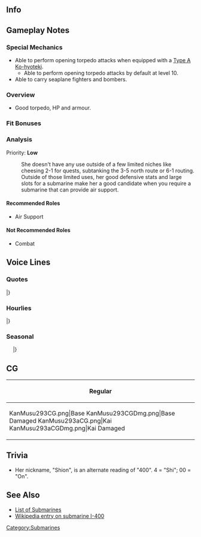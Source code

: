 ==Info==
{{KanmusuInfo|ID=293}}
{{KanmusuInfo|ID=293a}}

==Gameplay Notes==
===Special Mechanics===
* Able to perform opening torpedo attacks when equipped with a [[Type A Ko-hyoteki]].
** Able to perform opening torpedo attacks by default at level 10.
* Able to carry seaplane fighters and bombers.

===Overview===
* Good torpedo, HP and armour.

===Fit Bonuses===
{{:{{BASEPAGENAME}}/Equipment Bonuses}}

===Analysis===
Priority: '''Low'''

: She doesn't have any use outside of a few limited niches like cheesing 2-1 for quests, subtanking the 3-5 north route or 6-1 routing. Outside of those limited uses, her good defensive stats and large slots for a submarine make her a good candidate when you require a submarine that can provide air support.

====Recommended Roles====
* Air Support

====Not Recommended Roles====
* Combat

==Voice Lines==
===Quotes===
{{ShipquoteHeader}}
{{ShipquoteKai
|scenario = Introduction
|origin = 提督、ごきげんよう。潜特型の長上、一番艦、伊４マルマルです。ん…シオ…ん…そう、シオンっと及びください。
|translation = Nice to meet you, Admiral. I'm the eldest of the Sentoku-class, the 1st ship, I-400. Hmmm... You can call me... Shio... Err... Shion.
|audio = I-400-Intro.mp3
}}
{{ShipquoteKai
|scenario = Introduction
|kai = yes
|origin = 提督、ごきげんよう。潜特型の長上、一番艦、伊４マルマル、シオンです。呼び方少し馴染んできました？ん？そう？じゃあ、今日もご一緒に！
|translation = Good day, Admiral. I'm the eldest of the Sentoku-class, the 1st ship, I-400, Shion. Have you gotten used to calling me by that yet? Hmm? Really? Then let's keep each other company today too!
|audio = I-400Kai-Intro.mp3
}}
{{ShipquoteKai
|scenario = Library
|origin = 潜特型伊４マルマル型潜水艦その一番艦、伊４マルマルです。対艦戦用戦術潜水艦ではなく、戦略運用のために建造された、新コンセプトの潜水空母なんです。もちろん、艦載機は晴嵐さん。戦う前に歩行を冷めた私達姉妹きっと覚えていてくださいね。
|translation = I'm the 1st ship of the Sentoku-class, I-400-class submarines, I-400. I wasn't made for anti-ship operations but was a submarine carrier made with a new philosophy for strategic operations. Of course, my planes are Seiran. Please remember us sisters whose journeys ended before they began.
|audio = I-400-Library.mp3
}}
{{ShipquoteKai
|scenario = Secretary 1
|origin = ん？シオン、いけますよ。
|translation = Hmmm? I can do this.
|audio = I-400-Sec1.mp3
}}
{{ShipquoteKai
|scenario = Secretary 2
|origin = うふっ、潜っちゃいますか？ご一緒に！
|translation = Ufu~ Are you going diving? I'll come too!
|audio = I-400-Sec2.mp3
}}
{{ShipquoteKai
|scenario = Secretary 2
|kai = yes
|origin = ん、潜っちゃいます？今日もご一緒に！
|translation = Hmm, are you going diving? I'll come today too!
|audio = I-400Kai-Sec2.mp3
}}
{{ShipquoteKai
|scenario = Secretary 3
|origin = 晴嵐でしょ？ん…やっぱり気になりますか？あ、はい！フロートはこっちから。うん…ね？
|translation = About the Seiran? Hmmm... So you're that interested huh. Yes! These are the floats... Right?
|audio = I-400-Sec3.mp3
}}
{{ShipquoteKai
|scenario = Secretary 3
|kai = yes
|origin = 晴嵐でしょう？ん…やっぱり気になりますか。あぁ、そうです、フロートはこちから…ん…ね？あぁ、すごい！上手です！
|translation = About the Seiran? Hmmm... So you're that interested huh. Ah, that's right, those are the floats... Hmmm... Right? Ah, amazing! You're good at this!
|audio = I-400Kai-Sec3.mp3
}}
{{ShipquoteKai
|scenario = Secretary Idle
|origin = ん、そうですね、シオイちゃんと一緒に運河へいいですね。提督もご一緒にぜひ！楽しみです。そうですね、いつか、必ず。
|translation = Hmm, that's right, it'd be nice to go to a canal with Shioi.<ref>The I-400-class were made to attack the Panama Canal.</ref> You're welcome to come along too, Admiral! I'm looking forward to it. That's right, we'll definitely go one day.
|audio = I-400-Idle.mp3
}}
{{ShipquoteKai
|scenario = Secretary (Married)
|origin = 提督、あの…肩、凝ってません？揉んであげましょうか？しおん、結構うまいんですよ？…あ、かたっ！うっ…ううっ！ど、どうですか？
|translation = Ummm, are your shoulders stiff, Admiral? Shall I massage them for you? I'm pretty good at it. Ngh... Ah... your shoulders... Ngh... Ngh... H-how was that?
|audio = I-400-SecMarried.mp3
}}
{{ShipquoteKai
|scenario = Wedding
|origin = 提督、お呼びですか。…ん？これをしおんに？開けても、いいですか。え…これ…あの、本当に？もー、やだ…。
|translation =Did you call, Admiral? Hmm, is this for me? Can I open it? Eh... Is this... ummm, for real? Jeez, you shouldn't have.
|audio = I-400-Wedding.mp3
}}
{{ShipquoteKai
|scenario = Player's Score
|origin = ん…見たい？分かりました！情報、大切です！
|translation = Hmm... You want to see it? Understood. Information is important.
|audio = I-400-PlayerScore.mp3
}}
{{ShipquoteKai
|scenario = Joining the Fleet
|origin = 潜特型、伊400型潜水艦一番艦、伊400、出撃します！
|translation = 1st ship of the Sentoku-class, and I-400-class submarines, I-400, sortieing!
|audio = I-400-JoinFleet.mp3
}}
{{ShipquoteKai
|scenario = Equipment 1
|origin = うん、いいみたい。
|translation = Hmmm, looks good.
|audio = I-400-Equip1.mp3
}}
{{ShipquoteKai
|scenario = Equipment 2
|origin = 良い装備、シオンに似合いますか？ん、よかった！
|translation = Do these good equipment suit me? Hmm, that's great!
|audio = I-400-Equip2.mp3
}}
{{ShipquoteKai
|scenario = Equipment 3
|origin = うん、行けそう。
|translation = Yep, I can do this.
|audio = I-400-Equip3.mp3
}}
{{ShipquoteKai
|scenario = Supply
|origin = うん、嬉しいですね。大切です。
|translation = Yep, I'm happy. This is important.
|audio = I-400-Supply.mp3
}}
{{ShipquoteKai
|scenario = Docking (Minor Damage)
|origin = お風呂にドーボーンー！えぇ、ごめんなさい、静かに入りますね。ドボン。
|translation = I'm gonna jump into the bath! Eh, sorry, I'll go in quietly. *plop*
|audio = I-400-DockingMinor.mp3
}}
{{ShipquoteKai
|scenario = Docking (Major Damage)
|origin = お風呂は好きですよ。暖にます。あぁ〜はぁ〜いいよ湯。
|translation = I love baths. They just warm you up. Aaaah~ haaa~ Nice warm water.
|audio = I-400-DockingMajor.mp3
}}
{{ShipquoteKai
|scenario = Construction
|origin = 大和産のドック、お起きですよね。うん、新艦の建造、完了です。
|translation = Yamato's dock is huge huh. Yup, the construction of a new ship is finished.
|audio = I-400-Construction.mp3
}}
{{ShipquoteKai
|scenario = Returning from Sortie
|origin = 艦隊戻りました。お疲れ様。
|translation = The fleet has returned. Good job.
|audio = I-400-SortieReturn.mp3
}}
{{ShipquoteKai
|scenario = Starting a Sortie
|origin = 運河？泊地？うん、行きましょうか？抜錨です！
|translation = A canal? Or an anchorage? Yup, shall we get going? Set sail!
|audio = I-400-Sortie.mp3
}}
{{ShipquoteKai
|scenario = Starting a Sortie
|kai = yes
|origin = いい、シオイちゃん、イヨちゃん、ヒトミちゃん、第一潜水機動部隊全力出撃。抜錨です！
|translation = Alright, Shioi, Iyo, Hitomi, the 1st Submarine Task Force is sortieing at full strength. Set sail!
|audio = I-400Kai-Sortie.mp3
}}
{{ShipquoteKai
|scenario = Starting a Battle
|origin = 伊400、敵艦見ゆ。各艦、合戦用意、お願いします！
|translation = I've found the enemy ships. All ships, please prepare for combat!
|audio = I-400-BattleStart.mp3
}}
{{ShipquoteKai
|scenario = Attack
|origin = ん、よし。始めちゃいましょう！
|translation = Ngh, alright. Let's get this started!
|audio = I-400-Attack.mp3
}}
{{ShipquoteKai
|scenario = Air Battle/ Daytime Spotting/ Night Battle Attack
|origin = シオンいただきますね。
|translation = I'm going to enjoy this.
|audio = I-400-NightAttack.mp3
}}
{{ShipquoteKai
|scenario = Night Battle
|origin = 追撃戦を展開します。みんな、やりますよ。
|translation = Beginning pursuit. Let's do this, everyone.
|audio = I-400-NightBattle.mp3
}}
{{ShipquoteKai
|scenario = MVP
|origin = おぉ、シオンが？潜特型がお役に立てて、よかった。あ、あれ、やだ、涙が・・・あははは・・・なんで・・・もう、やだ。
|translation = Oh, me? I'm glad that the Sentoku-class was able to be of use. H-huh, oh no, my tears are... Ahahaha... Why... Jeez, no.
|audio = I-400-MVP.mp3
}}
{{ShipquoteKai
|scenario = Minor Damage 1
|origin = いた！いたい！なに！？
|translation = Ow! That hurt! What was that!?
|audio = I-400-MinorDamage1.mp3
}}
{{ShipquoteKai
|scenario = Minor Damage 2
|origin = あわわ！水があんなに！と、止めて！いやだから、こんなの！
|translation = Awha! There's so much water! S-stop it! Because I don't like this!
|audio = I-400-MinorDamage2.mp3
}}
{{ShipquoteKai
|scenario = Major Damage
|origin = や、やられた！ふ、浮上したって。ん、戦うから！
|translation = I-I'm hit! I-I need to surface. Ngh, I'm going to keep fighting!
|audio = I-400-MajorDamage.mp3
}}
{{ShipquoteKai
|scenario = Sunk
|origin = ん、そう・・・沈むのですね・・・シオイちゃん、先に行くね？この鐘を・・・これを・・・あの人に・・・
|translation = Ngh, I see... so I'm sinking... I'm going on ahead alright, Shioi? Give this... bell... to that person...<ref>Likely referring to Captain Ariizumi Tatsunosuke, commander of Submarine Division 1 (including I-13,
 I-14, I-400, I-401, and I-402). After ships are sunk or scrapped, ships' bells become tangible memorials to their service. I-400's bell was recovered in March 2016 and will be displayed at the U.S.S. Bowfin Submarine Museum, pending conservation treatments.</ref>
|audio = I-400-Sunk.mp3
}}
|} <references/>

{{clear}}

===Hourlies===
{{ShipquoteHeader | type = hourly}}
{{ShipquoteKai
|scenario = 00:00 
|origin = 提督、ん、今、ちょうど午前マル時です。今日は、このシオンにおそばにいますね。
|translation = It's now, hmmm, exactly 12am, Admiral. I'll be by your side today.
|audio = I-400-00.mp3
}}
{{ShipquoteKai
|scenario = 01:00 
|origin = マルヒトマルマルです。眠いかって？んん、ぜんぜん大丈夫です！
|translation = It's 0100. Am I sleepy? Nah, I'm totally fine!
|audio = I-400-01.mp3
}}
{{ShipquoteKai
|scenario = 02:00 
|origin = マルフタマルマルです。ん、少し眠く・・・いえ、大丈夫です！大丈夫！長上ですから、このくらいは・・・
|translation = It's 0200. Ngh, I'm a bit sleepy... No, I'm fine! I'm just fine! Because I'm the eldest something like this is...
|audio = I-400-02.mp3
}}
{{ShipquoteKai
|scenario = 03:00 
|origin = マルサン・・・マルマル。ちょっと眠い・・・くなってありません！もう、いやだ。ちゃんとしなきゃ、ちゃんと！はい、シオン、しゃっきりです！
|translation = 03...00. I'm a bit... Not sleepy at all! I can't be like this. I need to get it together! Yes, I'm ready and waiting!
|audio = I-400-03.mp3
}}
{{ShipquoteKai
|scenario = 04:00 
|origin = はぁ・・・ぁはあぁ・・・マル・・・ヨン・・・あぁ・・・マルマル・・・提督・・・あぁ・・・シオイちゃん・・・待って・・・はぁ・・・はぁ・・・
|translation = *sleeping sounds* 0...4... *sleeping sounds*... 00... Admiral... *sleeping sounds*... Shioi... wait up... *sleeping sounds*...
|audio = I-400-04.mp3
}}
{{ShipquoteKai
|scenario = 05:00 
|origin = ん・・・あはぁ！い、いやだもう。マルゴマルマルです。提督、いやだ起こして！シオン、ちょっとしか落ちてませんよね。
|translation = Ngh... Ah! O-oh jeez. It's 0500. You should've woken me up, Admiral! I just dozed off a little right?
|audio = I-400-05.mp3
}}
{{ShipquoteKai
|scenario = 06:00 
|origin = マルロクマルマルです。提督、やりますね？はぁ・・・艦隊、総員起こし！僧院、お越し！朝です！気持ち良い朝なんです！
|translation = It's 0600. I'm going to do it now alright, Admiral? *deep breath*... Fleet, all hands assemble! All hands assemble! It's morning! It's a wonderful morning!
|audio = I-400-06.mp3
}}
{{ShipquoteKai
|scenario = 07:00 
|origin = マルナナマルマルです。朝ごはんおもちしました！今日は・・・ふふん・・・山盛りバータライスと切り干し大根のお味噌汁とじゃがいも炒めです！召し上がれ！
|translation = It's 0700. Breakfast is ready! Today is... fufun... A heaping serving of butter rice, dried daikon miso soup and potato stir-fry! Help yourself!
|audio = I-400-07.mp3
}}
{{ShipquoteKai
|scenario = 08:00 
|origin = マルハチマルマルです。ふ、ふふふん〜ふ、ふふふん〜。お水は大切〜お水は大切〜よしっと、烹炊所を片付け、狩猟です！
|translation = It's 0800. *humming~* Water is important~ Water is important~ Alrighty, I'm finished cleaning up the galley!
|audio = I-400-08.mp3
}}
{{ShipquoteKai
|scenario = 09:00 
|origin = マルキュウマルマルです。さぁ、提督、第六艦隊、第一潜水隊、出撃です！どこですか？運河ですか？・・・えぇ？演習？
|translation = It's 0900. Now Admiral, the 1st Submarine Flotilla of the 6th Fleet is sortieing! Where are we going? To a canal? ...Eh? On an exercise?
|audio = I-400-09.mp3
}}
{{ShipquoteKai
|scenario = 10:00 
|origin = ヒトマルマルマルです。提督、了解です。第一潜水隊演習はお任せです。七尾湾でもサンザ・・・えぇ、そうじゃなくて、対抗演習ですか？
|translation = It's 1000. Roger that, Admiral. Leave it up to the 1st Submarine Flotilla. Even at Nanao Bay or Sanza... Eh, that's not it, it's an OpFor exercise?<ref>As in playing the enemy force.</ref>
|audio = I-400-10.mp3
}}
{{ShipquoteKai
|scenario = 11:00 
|origin = ヒトヒトマルマル。な、なんとか、シオイちゃんと艦隊集合、艦隊運動の演習も出来ました。はぁ〜ん、さて、次はいよいよ晴嵐さんですね。
|translation = 1100. So-somehow I was able to do the fleet manoeuvre exercise with the fleet assembled with Shioi. *whew~* Hmm, next is finally time for Seiran.
|audio = I-400-11.mp3
}}
{{ShipquoteKai
|scenario = 12:00 
|origin = ヒトフタマルマルです。提督、お昼の時間です！お昼は、シオン特性お結びです！もちろん、バータライスですよ！さぁ、めしあがれ！さぁ〜
|translation = It's 1200. It's lunchtime, Admiral! It's my special rice balls for lunch! Of course, it's made with butter rice! Now, help yourself! Go on~
|audio = I-400-12.mp3
}}
{{ShipquoteKai
|scenario = 13:00 
|origin = ヒトサンマルマル。おぉ、提督、どしました？顔色が・・・えぇ、胸開け？ど、どうして？とりあえずお茶をお餅しますね。おちゃを・・・ああぁ！
|translation = 1300. Oh, what's wrong, Admiral? You're looking a bit... Eh, open my heart? Wh-why? I'll go get some tea first ok. Tea... Aaah!
|audio = I-400-13.mp3
}}
{{ShipquoteKai
|scenario = 14:00 
|origin = ヒトヨン・・・マル・・・あはぁ、ごめんなさい提督。制服をお汚してしまって・・・シオン、お洗濯します！脱いでください！えぇ、いいから。ん、なんで？なんで抵抗するですか、提督？もう！
|translation = 14...0... Aaah, I'm sorry, Admiral. I got your uniform dirty... I'll go wash it! Please strip! Eh, it's fine. Ngh, why? Why are you resisting, Admiral? Jeez!
|audio = I-400-14.mp3
}}
{{ShipquoteKai
|scenario = 15:00 
|origin = ヒトゴマルマルです。ごめんなさい、そういう意味ではなくて・・・提督、シオンご迷惑ばかりおかけして・・・あの、晩御飯、頑張るので・・・
|translation = It's 1500. I'm sorry, I didn't mean it like that... I've caused you so much trouble, Admiral... Ummm, I'll do my best with dinner...
|audio = I-400-15.mp3
}}
{{ShipquoteKai
|scenario = 16:00 
|origin = ヒトロクマルマ・・・あぁ、イヨちゃん、ヒトミちゃん、お疲れ様です。うん、シオイちゃんと四人で第一潜水隊、潜水空母艦隊、集結ですね。なんか、夕日が綺麗で泣けできちゃ。うん、ね？
|translation = 160... Ah, Iyo, Hitomi, good work. Yup, we did form a submarine carrier fleet as the 1st Submarine Flotilla along with Shioi. My tears just flow when looking at the beautiful sunset for some reason. Yep, am I right?
|audio = I-400-16.mp3
}}
{{ShipquoteKai
|scenario = 17:00 
|origin = ヒトナナマルマルです。提督、このまま潜水空母艦隊と一緒に、この静かの海で夕日をいつも見ていたいですね。いつまでも・・・うん。
|translation = It's 1700. I want to keep watching the sunset on these peaceful seas along with the rest of the submarine carrier fleet, Admiral. Yeah... Always.
|audio = I-400-17.mp3
}}
{{ShipquoteKai
|scenario = 18:00 
|origin = ヒトハチマルマルです。提督、日が落ちてしまえましたね。ん、そうだ、晩御飯の準備はしないと。提督、楽しみにまっていてくださいね。
|translation = It's 1800. The sun has set, Admiral. Hmmm, that's right, I need to prepare dinner. Please look forward to it, Admiral.
|audio = I-400-18.mp3
}}
{{ShipquoteKai
|scenario = 19:00 
|origin = ヒトキュウマルマルです。晩御飯の時間です。提督、お待ち遠様。大丈夫、安心して、晩御飯のメーニュは、シオン特性潜水艦カレーです！もちろん、ご飯はバータライスですよ！どぞ、召し上がれ！
|translation = It's 1900. It's time for dinner. I'm sorry to have kept you waiting, Admiral. It's fine, don't worry, it's my special Submarine Curry on the menu tonight. Of course, the rice is butter rice! Now, help yourself!
|audio = I-400-19.mp3
}}
{{ShipquoteKai
|scenario = 20:00 
|origin = フタマルマルマルです。提督、そんなに汗をかいて・・・あぁ、大丈夫、おかわりもありますよ。いいんです、遠慮しないで！はい、大盛りです。えへ、どぞ、たんと召し上がってね。
|translation = It's 2000. You're sweating so much, Admiral... Ah, it's fine there's enough for seconds. It's fine, don't be shy! Here's a large helping for you. Ehe, please help yourself to all of it.
|audio = I-400-20.mp3
}}
{{ShipquoteKai
|scenario = 21:00 
|origin = フタヒトマルマルです。提督、また調子悪そう・・・体調不良でしょうか。ヴィタミン不足かも・・・ん、そうだ、とっておきの玉ねぎがあるんです。一欠片させあげましょうか？貴重品ですよ。
|translation = It's 2100. You don't look so good again, Admiral... Are you feeling sick? ...Hmmm, I know I have a special onion. Shall I get you a piece? It's very valuable.
|audio = I-400-21.mp3
}}
{{ShipquoteKai
|scenario = 22:00 
|origin = フタフタマルマルです。良かった、提督元気になって。うん、心配しました。えぇ？シオン？シオンは平気です。もう一潜りできるくらいです。
|translation = It's 2200. Thank goodness you're feeling better, Admiral. Yeah, I was worried. Eh? Me? I'm just fine. I can even go on another dive.
|audio = I-400-22.mp3
}}
{{ShipquoteKai
|scenario = 23:00 
|origin = フタサンマルマルです。今日はほんとにお疲れ様でした、提督。明日もご一緒に頑張りましょう。さぁ、少しお布団にドボンくしてださい。少しだけ、おやすみなさい。また、あした。
|translation = It's 2300. Thank you so much for your hard work today, Admiral. Let's do our best tomorrow too. Now, please get into your futon. Just sleep for a while. See you tomorrow.
|audio = I-400-23.mp3
}}
|} <references/>

{{clear}}

===Seasonal===
{{SeasonalHeaderOld}}
{{SeasonalQuote
|scenario = [[Seasonal/Christmas_2017|Christmas 2017]]
|origin = メリークリスマス、提督。あら、ローちゃん…それは？うわぁ、美味しいぃ。お国のケーキね？
|translation =	Merry Christmas, Admiral. Oh, what’s that… Ro? Wow, it’s delicious. Is this a cake from your country?
|audio = I-400_Christmas_Sec1.mp3
|notes = 
}}
{{SeasonalQuote
|scenario = [[Seasonal/End_of_Year_2017|End of Year 2017]]
|origin = はい、鎮守府年末大掃除ですね。我が第六艦隊も、しっかりやりましょう。晴嵐格納筒も、奥の方が…
|translation =	Yes, it’s the Naval Base’s Year End Spring Clean. We of the 6th fleet will do our best to help out. The back of my Seiran hangar also needs…
|audio = I-400_Year_End_2017_Sec1.mp3
|notes = 
}}
{{SeasonalQuote
|scenario = [[Seasonal/New_Year_2018|New Year 2018]]
|origin = 提督、謹賀新年です。今年も第六艦隊、第一潜水隊を、どうぞよろしく申し上げます！
|translation =	Happy New Year, Admiral. Please take good care of the 6th Fleet and the 1st Submarine Division this year too.
|audio = I-400_New_Years_2018_Sec1.mp3
|notes = 
}} 
{{SeasonalQuote
|scenario = [[Seasonal/Setsubun_2018|Setsubun 2018]]
|origin = 「セッツブーン」じゃなくて、「節分」ですよ。えぇ？ん、だから発音は節分ですって…あ、あれ？
|translation =	It’s not “Settsubuun” but “Setsubun”. Eh? Mmm, I told you the pronounciation was wrong… Hu-huh?
|audio = I-400_Setsubun_2018_Sec1.mp3
|notes = 
}}
{{SeasonalQuote
|scenario = [[Seasonal/Valentine%27s_Day_2018|Valentine’s Day 2018]]
|origin = シオンの手作りチョコ、提督、受け取ってください！結構凝った作りなんです。ここ開けて、こうして…
|translation =	Please accept my handmade chocolates, Admiral! I made it quite fancy. You open it up here, and then…
|audio = I-400_Valentines_2018_Sec_1.mp3
|notes = 
}}
{{SeasonalQuote
|scenario = [[Seasonal/White_Day_2018|White Day 2018]]
|origin = 提督、シオンの格納庫型チョコいかがでしたか？気にいていただけました？あぁ、良かった。
|translation =	How were my hangar-type chocolates, Admiral? Were they to your liking? Ah, that’s great.
|audio = I-400_White_Day_2018_Sec1.mp3
|notes = 
}}
{{SeasonalQuote
|scenario = [[Seasonal/Coming_of_Spring_2018|Coming of Spring 2018]]
|origin = 桜、きれいですね。ん…そう、お花見！七尾湾のメンバーでいきましょう。楽しそうぅ。
|translation =	The sakura are beautiful. Hmmm… I know, cherry blossom viewing! We can go with the other members of Nanao Bay. I can’t wait. 
|audio = I-400_Spring_2018_Sec1.mp3
|notes = 
}}
{{SeasonalQuote
|scenario = [[Seasonal/Fifth_Anniversary|5th Anniversary]]
|origin = 提督、お聞きしました。艦隊は五周年だそうです！素晴らしいですね？皆さんに感謝です。シオン、来年と提督と一緒に、いたいです。
|translation =	I heard about it, Admiral. It’s the fleet’s 5th Anniversary! Isn’t this wonderful? I’m grateful to everyone. I’d like to be with you next year too.
|audio = I-400_5th_Anniversary_Sec1.mp3
|notes = 
}}
{{SeasonalQuote
|scenario = [[Seasonal/Rainy_Season_2018|Rainy Season 2018]]
|origin = 梅雨だからっと言うわけではないんですけど…何か、この季節は…ちょっと隠れたくなる…なぜ？ベント開け！潜行急げ！シオン、隠れます！
|translation =	I won’t say that it’s just because of the season but… Somehow this season… kinda makes me want to hide… Why? Open the vents! Crash dive! Shion, hiding!
|audio = I-400_Rainy_Season_2018_Sec1.mp3
|notes = 
}}
{{SeasonalQuote
|scenario = [[Seasonal/Late_Autumn_2018|Late Autumn 2018]]
|origin = めっきり寒くなりました。私達潜水空母も、おこたに入りたくなる季節です。ん…おこたに…ドボン！うわぁ…あぁ、あったかい…うん。
|translation =	It's gotten really cold. It's the time of year when us submarine carriers want to get under the kotatsu too. Hmmm... I want to... dive right in! Whoaaa... Aaaah, it's warm... Mmmm.
|audio = I-400_Late_Autumn_2018_Sec1.mp3
|notes = 
}}
{{SeasonalQuote
|scenario = [[Seasonal/Seventh_Anniversary|7th Anniversary 2020]]
|origin = 提督、お聞きしました。艦隊は、ついに七周年！素敵なことですね？みんなさんに感謝です。シオン、提督とずっとご一緒に…ドボンしたいです。
|translation =	Admiral, I heard the news. It's finally the fleet's 7th Anniversary! Isn't that wonderful? I'm thankful to everyone. I want to... keep making a splash with you forever, Admiral!
|audio = I-400_7th_Anniversary_Secretary_2.mp3
|notes = Secretary 2
}}
{{SeasonalQuote
|scenario = [[Seasonal/Eighth_Anniversary|8th Anniversary]]
|origin = 提督、お聞きしました！艦隊はついに、ついに八周年。本当に素敵なことです。皆さんに、感謝です。シオン、提督とずっとずっと、ご一緒に…
|translation =	Admiral, I've heard the news! It's really the fleet's 8th Anniversary. That's such wonderful news. I'm grateful to everyone. I want to be with you for ever and ever...
|audio = I-400_8th Anniversary_Secretary_1.mp3
|notes = 
}}
|}<references/>

{{clear}}

==CG==
{| class="mw-collapsible mw-collapsed wikitable" style="width: 100%;"
!Regular
|-
|<gallery>
KanMusu293CG.png|Base
KanMusu293CGDmg.png|Base Damaged
KanMusu293aCG.png|Kai
KanMusu293aCGDmg.png|Kai Damaged
</gallery>
|}

==Trivia==
* Her nickname, "Shion", is an alternate reading of "400". 4 = "Shi"; 00 = "On".

==See Also==
*[[EliteSS|List of Submarines]]
*[http://en.wikipedia.org/wiki/Japanese_submarine_I-400 Wikipedia entry on submarine I-400]
{{shiplist}}
[[Category:Submarines]]